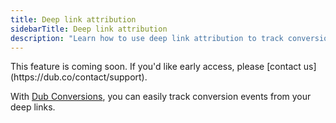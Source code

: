 ```yaml
---
title: Deep link attribution
sidebarTitle: Deep link attribution
description: "Learn how to use deep link attribution to track conversions events with Dub."
---
```


<Note>
  This feature is coming soon. If you'd like early access, please [contact
  us](https://dub.co/contact/support).
</Note>

With [Dub Conversions](/conversions/quickstart), you can easily track conversion events from your deep links.
